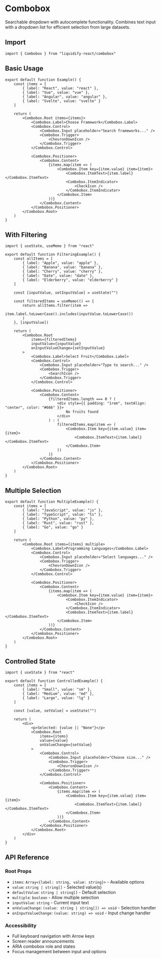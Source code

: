 # Combobox

Searchable dropdown with autocomplete functionality. Combines text input with a dropdown list for efficient selection from large datasets.

## Import

```tsx
import { Combobox } from "liquidify-react/combobox"
```

## Basic Usage

```tsx
export default function Example() {
	const items = [
		{ label: "React", value: "react" },
		{ label: "Vue", value: "vue" },
		{ label: "Angular", value: "angular" },
		{ label: "Svelte", value: "svelte" }
	]
	
	return (
		<Combobox.Root items={items}>
			<Combobox.Label>Choose Framework</Combobox.Label>
			<Combobox.Control>
				<Combobox.Input placeholder="Search frameworks..." />
				<Combobox.Trigger>
					<ChevronDownIcon />
				</Combobox.Trigger>
			</Combobox.Control>
			
			<Combobox.Positioner>
				<Combobox.Content>
					{items.map(item => (
						<Combobox.Item key={item.value} item={item}>
							<Combobox.ItemText>{item.label}</Combobox.ItemText>
							<Combobox.ItemIndicator>
								<CheckIcon />
							</Combobox.ItemIndicator>
						</Combobox.Item>
					))}
				</Combobox.Content>
			</Combobox.Positioner>
		</Combobox.Root>
	)
}
```

## With Filtering

```tsx
import { useState, useMemo } from "react"

export default function FilteringExample() {
	const allItems = [
		{ label: "Apple", value: "apple" },
		{ label: "Banana", value: "banana" },
		{ label: "Cherry", value: "cherry" },
		{ label: "Date", value: "date" },
		{ label: "Elderberry", value: "elderberry" }
	]
	
	const [inputValue, setInputValue] = useState("")
	
	const filteredItems = useMemo(() => {
		return allItems.filter(item =>
			item.label.toLowerCase().includes(inputValue.toLowerCase())
		)
	}, [inputValue])
	
	return (
		<Combobox.Root 
			items={filteredItems}
			inputValue={inputValue}
			onInputValueChange={setInputValue}
		>
			<Combobox.Label>Select Fruit</Combobox.Label>
			<Combobox.Control>
				<Combobox.Input placeholder="Type to search..." />
				<Combobox.Trigger>
					<SearchIcon />
				</Combobox.Trigger>
			</Combobox.Control>
			
			<Combobox.Positioner>
				<Combobox.Content>
					{filteredItems.length === 0 ? (
						<div style={{ padding: "1rem", textAlign: "center", color: "#666" }}>
							No fruits found
						</div>
					) : (
						filteredItems.map(item => (
							<Combobox.Item key={item.value} item={item}>
								<Combobox.ItemText>{item.label}</Combobox.ItemText>
							</Combobox.Item>
						))
					)}
				</Combobox.Content>
			</Combobox.Positioner>
		</Combobox.Root>
	)
}
```

## Multiple Selection

```tsx
export default function MultipleExample() {
	const items = [
		{ label: "JavaScript", value: "js" },
		{ label: "TypeScript", value: "ts" },
		{ label: "Python", value: "py" },
		{ label: "Rust", value: "rust" },
		{ label: "Go", value: "go" }
	]
	
	return (
		<Combobox.Root items={items} multiple>
			<Combobox.Label>Programming Languages</Combobox.Label>
			<Combobox.Control>
				<Combobox.Input placeholder="Select languages..." />
				<Combobox.Trigger>
					<ChevronDownIcon />
				</Combobox.Trigger>
			</Combobox.Control>
			
			<Combobox.Positioner>
				<Combobox.Content>
					{items.map(item => (
						<Combobox.Item key={item.value} item={item}>
							<Combobox.ItemIndicator>
								<CheckIcon />
							</Combobox.ItemIndicator>
							<Combobox.ItemText>{item.label}</Combobox.ItemText>
						</Combobox.Item>
					))}
				</Combobox.Content>
			</Combobox.Positioner>
		</Combobox.Root>
	)
}
```

## Controlled State

```tsx
import { useState } from "react"

export default function ControlledExample() {
	const items = [
		{ label: "Small", value: "sm" },
		{ label: "Medium", value: "md" },
		{ label: "Large", value: "lg" }
	]
	
	const [value, setValue] = useState("")
	
	return (
		<div>
			<p>Selected: {value || "None"}</p>
			<Combobox.Root 
				items={items}
				value={value}
				onValueChange={setValue}
			>
				<Combobox.Control>
					<Combobox.Input placeholder="Choose size..." />
					<Combobox.Trigger>
						<ChevronDownIcon />
					</Combobox.Trigger>
				</Combobox.Control>
				
				<Combobox.Positioner>
					<Combobox.Content>
						{items.map(item => (
							<Combobox.Item key={item.value} item={item}>
								<Combobox.ItemText>{item.label}</Combobox.ItemText>
							</Combobox.Item>
						))}
					</Combobox.Content>
				</Combobox.Positioner>
			</Combobox.Root>
		</div>
	)
}
```

## API Reference

### Root Props
- `items`: `Array<{label: string, value: string}>` - Available options
- `value`: `string | string[]` - Selected value(s)
- `defaultValue`: `string | string[]` - Default selection
- `multiple`: `boolean` - Allow multiple selection
- `inputValue`: `string` - Current input text
- `onValueChange`: `(value: string | string[]) => void` - Selection handler
- `onInputValueChange`: `(value: string) => void` - Input change handler

### Accessibility
- Full keyboard navigation with Arrow keys
- Screen reader announcements
- ARIA combobox role and states
- Focus management between input and options
